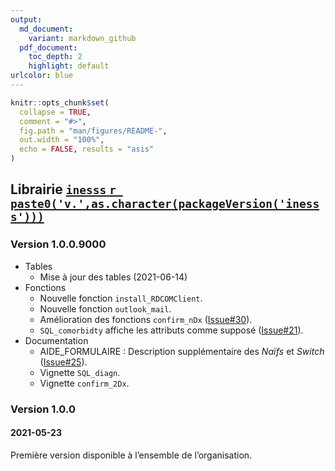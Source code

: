```yaml
---
output:
  md_document:
    variant: markdown_github
  pdf_document:
    toc_depth: 2
    highlight: default
urlcolor: blue
---
```

  
```r
knitr::opts_chunk$set(
  collapse = TRUE,
  comment = "#>",
  fig.path = "man/figures/README-",
  out.width = "100%",
  echo = FALSE, results = "asis"
)
```

## Librairie [`inesss` `r paste0('v.',as.character(packageVersion('inesss')))`](https://github.com/INESSS-QC/inesss1){target="_blank"}

### Version 1.0.0.9000
* Tables
  + Mise à jour des tables (2021-06-14)
* Fonctions
  + Nouvelle fonction `install_RDCOMClient`.
  + Nouvelle fonction `outlook_mail`.
  + Amélioration des fonctions `confirm_nDx` ([Issue#30](https://github.com/INESSS-QC/inesss1/issues/30){target="_blank"}).
  + `SQL_comorbidty` affiche les attributs comme supposé ([Issue#21](https://github.com/INESSS-QC/inesss1/issues/21){target="_blank"}).
* Documentation
  + AIDE_FORMULAIRE : Description supplémentaire des *Naïfs* et *Switch* ([Issue#25](https://github.com/INESSS-QC/inesss1/issues/25){target="_blank"}).
  + Vignette `SQL_diagn`.
  + Vignette `confirm_2Dx`.

### Version 1.0.0
#### 2021-05-23
Première version disponible à l'ensemble de l'organisation.
